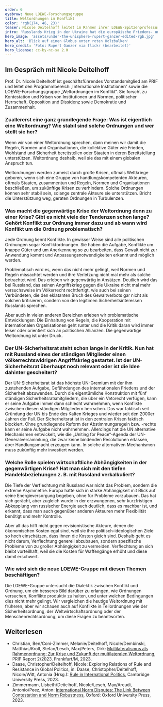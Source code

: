 ```yaml
---
order: 6
eyebrow: Neue LOEWE-Forschungsgruppe
title: Weltordnungen im Konflikt
color: 'rgb(174, 46, 23)'
teaser: Nicole Deitelhoff leitet im Rahmen ihrer LOEWE-Spitzenprofessur eine neue Forschungsgruppe zu Weltordnungskonflikten. Im Interview erzählt sie, was diese Konflikte ausmacht und ab wann sie zum Problem werden.
intro: 'Russlands Krieg in der Ukraine hat die europäische Friedens- und Sicherheitsarchitektur in Trümmer gelegt. Internationale Institutionen und Normen haben an Bindungskraft verloren. Gleichzeitig beobachten wir globale Machtverschiebungen und neue Konfliktlinien. Die Weltordnung der letzten Jahrzehnte scheint überholt zu sein, die Spielregeln des globalen Regierens werden neu ausgefochten. Die im Rahmen einer LOEWE-Spitzen-Professur für Nicole Deitelhoff gegründete Forschungsgruppe „Weltordnungen im Konflikt“ wird sich mit diesen und weiteren Fragen in den nächsten Jahren beschäftigen.'
hero_image: 'assets/under-the-unisphere-rupert-ganzer-edited-rgb.jpg'
hero_alt: 'Blick auf einen Globus unter roten Holzbalken'
hero_credit: 'Foto: Rupert Ganzer via flickr (bearbeitet)'
hero_license: cc-by-nc-sa 2.0
---
```


## Im Gespräch mit Nicole Deitelhoff

<Person name="Nicole Deitelhoff" image="assets/Nicole_rot_rgb.jpg" image_alt="stilisiertes Foto einer Frau">

Prof. Dr. Nicole Deitelhoff ist geschäftsführendes Vorstandsmitglied am PRIF und leitet den Programmbereich „Internationale Institutionen“ sowie die LOEWE-Forschungsgruppe „Weltordnungen im Konflikt“. Sie forscht zu Kontestation und Krisen von Institutionen und Normen, politischer Herrschaft, Opposition und Dissidenz sowie Demokratie und Zusammenhalt.

</Person>

### Zuallererst eine ganz grundlegende Frage: Was ist eigentlich eine Weltordnung? Wie stabil sind solche Ordnungen und wer stellt sie her?

Wenn wir von einer Weltordnung sprechen, dann meinen wir damit die Regeln, Normen und Organisationen, die kollektive Güter wie Frieden, Wohlstand und Sicherheit bereitstellen oder Staaten in deren Bereitstellung unterstützen. Weltordnung deshalb, weil sie das mit einem globalen Anspruch tun.

Weltordnungen werden zumeist durch große Krisen, oftmals Weltkriege geboren, wenn sich eine Gruppe von handlungskompetenten Akteuren, oftmals Staaten, zusammentun und Regeln, Normen und Organisationen beschließen, um zukünftige Krisen zu verhindern. Solche Ordnungen können sehr stabil sein, solange zentrale Akteure sie unterstützen. Bricht die Unterstützung weg, geraten Ordnungen in Turbulenzen.

### Was macht die gegenwärtige Krise der Weltordnung denn zu einer Krise? Gibt es nicht viele der Tendenzen schon lange? Gehört Konflikt zur Ordnung immer dazu und ab wann wird Konflikt um die Ordnung problematisch? 

Jede Ordnung kennt Konflikte. In gewisser Weise sind alle politischen Ordnungen sogar Konfliktordnungen. Sie haben die Aufgabe, Konflikte um knappe Güter und um Anerkennung so zu bearbeiten, dass Gewalt nicht zur Anwendung kommt und Anpassungsnotwendigkeiten erkannt und möglich werden.

Problematisch wird es, wenn das nicht mehr gelingt, weil Normen und Regeln missachtet werden und ihre Verletzung nicht mal mehr als solche betrachtet wird. Das erleben wir gegenwärtig in Ansätzen. Deutlich wird das bei Russland, das seinen Angriffskrieg gegen die Ukraine nicht mal mehr versuchsweise im Völkerrecht rechtfertigt, wie auch bei seinen Verbündeten, die den eklatanten Bruch des Gewaltverbots gar nicht als solchen kritisieren, sondern von den legitimen Sicherheitsinteressen Russlands sprechen.

Aber auch in vielen anderen Bereichen erleben wir problematische Entwicklungen: Die Einhaltung von Regeln, die Kooperation mit internationalen Organisationen geht runter und die Kritik daran wird immer leiser oder orientiert sich an politischen Allianzen. Die gegenwärtige Weltordnung ist unter Druck.

### Der UN-Sicherheitsrat steht schon lange in der Kritik. Nun hat mit Russland eines der ständigen Mitglieder einen völkerrechtswidrigen Angriffskrieg gestartet. Ist der UN-Sicherheitsrat überhaupt noch relevant oder ist die Idee dahinter gescheitert?

Der UN-Sicherheitsrat ist das höchste UN-Gremium mit der ihm zustehenden Aufgabe, Gefährdungen des internationalen Friedens und der Sicherheit abzuwenden. Durch die eigentümliche Konstruktion mit fünf ständigen Sicherheitsratsmitgliedern, die über ein Vetorecht verfügen, kann er seine Aufgabe immer dann schlecht wahrnehmen, wenn Konflikte zwischen diesen ständigen Mitgliedern herrschen. Das war faktisch seit Gründung der UN bis Ende des Kalten Krieges und wieder seit den 2000er Jahren der Fall. Der Sicherheitsrat ist in den zentralen Krisen faktisch blockiert. Ohne grundlegende Reform der Abstimmungsregeln bzw. -rechte kann er seine Aufgabe nicht wahrnehmen. Allerdings hat die UN alternative Mechanismen entwickelt, wie die „Uniting for Peace“-Agenda der UN-Generalversammlung, die zwar keine bindenden Resolutionen erlassen, aber Handlungsmacht erzeugen kann. In solche alternativen Mechanismen muss zukünftig mehr investiert werden.

### Welche Rolle spielen wirtschaftliche Abhängigkeiten in der gegenwärtigen Krise? Hat man sich mit den tiefen Handelsbeziehungen z. B. mit Russland verkalkuliert? 

Die Tiefe der Verflechtung mit Russland war nicht das Problem, sondern die extreme Asymmetrie. Europa hatte sich in starke Abhängigkeit mit Blick auf seine Energieversorgung begeben, ohne für Probleme vorzubauen. Das hat sich gerächt, aber zugleich wurde in der erzwungenen, sehr kurzfristigen Abkopplung von russischer Energie auch deutlich, dass es machbar ist, und erkannt, dass man auch gegenüber anderen Akteuren mehr Flexibilität benötigt und mehr Kontrolle. 

Aber all das hilft nicht gegen revisionistische Akteure, denen die ökonomischen Kosten egal sind, weil sie ihre politisch-ideologischen Ziele so hoch einschätzen, dass ihnen die Kosten gleich sind. Deshalb geht es nicht darum, Verflechtung generell abzubauen, sondern spezifische Probleme von zu großer Abhängigkeit zu vermeiden. Verflechtung an sich bleibt vorteilhaft, weil sie die Kosten für Waffengänge erhöht und diese damit erschwert.

### Wie wird sich die neue LOEWE-Gruppe mit diesen Themen beschäftigen? 

Die LOEWE-Gruppe untersucht die Dialektik zwischen Konflikt und Ordnung, um ein besseres Bild darüber zu erlangen, wie Ordnungen versuchen, Konflikte produktiv zu halten, und unter welchen Bedingungen dies nicht mehr gelingt. Wir vergleichen die heutige Weltordnung mit früheren, aber wir schauen auch auf Konflikte in Teilordnungen wie der Sicherheitsordnung, der Weltwirtschaftsordnung oder der Menschenrechtsordnung, um diese Fragen zu beantworten.

<Notes>

## Weiterlesen

- Christian, Ben/Coni-Zimmer, Melanie/Deitelhoff, Nicole/Dembinski, Matthias/Kroll, Stefan/Lesch, Max/Peters, Dirk: [Multilateralismus als Rahmenordnung: Zur Krise und Zukunft der multilateralen Weltordnung](https://www.prif.org/publikationen/publikationssuche/publikation/multilateralismus-als-rahmenordnung-zur-krise-und-zukunft-der-multilateralen-weltordnung), PRIF Report 2/2023, Frankfurt/M, 2023.
- Daase, Christopher/Deitelhoff, Nicole: Exploring Relations of Rule and Resistance in Global Politics, in: Daase, Christopher/Deitelhoff, Nicole/Witt, Antonia (Hrsg.): [Rule in International Politics](https://www.cambridge.org/core/books/rule-in-international-politics/979F0963B21B3F3D9FCA00589CE41563), Cambridge University Press, 2023.
- Zimmermann, Lisbeth/Deitelhoff, Nicole/Lesch, Max/Arcudi, Antonio/Peez, Anton: [International Norm Disputes: The Link Between Contestation and Norm Robustness](https://global.oup.com/academic/product/international-norm-disputes-9780198873235?cc=de&lang=en&), Oxford: Oxford University Press, 2023.

</Notes>